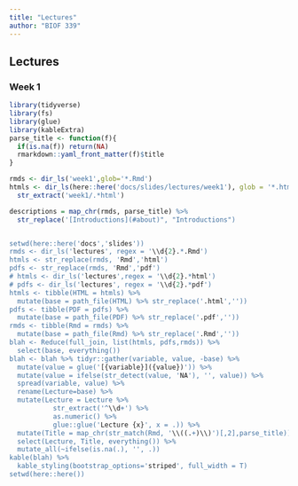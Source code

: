 ```yaml
---
title: "Lectures"
author: "BIOF 339"
---
```


## Lectures

### Week 1

```r
library(tidyverse)
library(fs)
library(glue)
library(kableExtra)
parse_title <- function(f){
  if(is.na(f)) return(NA)
  rmarkdown::yaml_front_matter(f)$title
}

rmds <- dir_ls('week1',glob='*.Rmd')
htmls <- dir_ls(here::here('docs/slides/lectures/week1'), glob = '*.html') %>% 
  str_extract('week1/.*html')

descriptions = map_chr(rmds, parse_title) %>% 
  str_replace('[Introductions](#about)", "Introductions")


setwd(here::here('docs','slides'))
rmds <- dir_ls('lectures', regex = '\\d{2}.*.Rmd')
htmls <- str_replace(rmds, 'Rmd','html')
pdfs <- str_replace(rmds, 'Rmd','pdf')
# htmls <- dir_ls('lectures',regex = '\\d{2}.*html')
# pdfs <- dir_ls('lectures', regex = '\\d{2}.*pdf')
htmls <- tibble(HTML = htmls) %>% 
  mutate(base = path_file(HTML) %>% str_replace('.html',''))
pdfs <- tibble(PDF = pdfs) %>% 
  mutate(base = path_file(PDF) %>% str_replace('.pdf',''))
rmds <- tibble(Rmd = rmds) %>% 
  mutate(base = path_file(Rmd) %>% str_replace('.Rmd',''))
blah <- Reduce(full_join, list(htmls, pdfs,rmds)) %>% 
  select(base, everything())
blah <- blah %>% tidyr::gather(variable, value, -base) %>% 
  mutate(value = glue('[{variable}]({value})')) %>% 
  mutate(value = ifelse(str_detect(value, 'NA'), '', value)) %>%
  spread(variable, value) %>% 
  rename(Lecture=base) %>% 
  mutate(Lecture = Lecture %>% 
           str_extract('^\\d+') %>% 
           as.numeric() %>% 
           glue::glue('Lecture {x}', x = .)) %>% 
  mutate(Title = map_chr(str_match(Rmd, '\\((.+)\\)')[,2],parse_title)) %>% 
  select(Lecture, Title, everything()) %>% 
  mutate_all(~ifelse(is.na(.), '', .))
kable(blah) %>%
  kable_styling(bootstrap_options='striped', full_width = T)
setwd(here::here())
```

